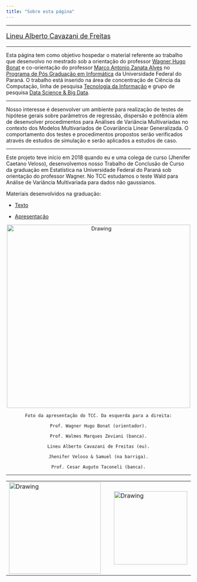 ```yaml
---
title: "Sobre esta página"
---
```


---

<font size="4"> 
<p align=”center”> [Lineu Alberto Cavazani de Freitas](https://lineu96.github.io/st/) </center>
</font> 

---

Esta página tem como objetivo hospedar o material referente ao trabalho que desenvolvo no mestrado sob a orientação do professor [Wagner Hugo Bonat](http://www.leg.ufpr.br/~wagner/) e co-orientação do professor [Marco Antonio Zanata Alves](https://web.inf.ufpr.br/mazalves/) no [Programa de Pós Graduação em Informática](http://www.prppg.ufpr.br/ppginformatica/?lang=pb) da Universidade Federal do Paraná. O trabalho está inserido na área de concentração de Ciência da Computação, linha de pesquisa [Tecnologia da Informação](http://www.prppg.ufpr.br/ppginformatica/index.php/tecnologia-da informacao/?lang=pb) e grupo de pesquisa [Data Science & Big Data](https://web.inf.ufpr.br/dsbd/). 

---

Nosso interesse é desenvolver um ambiente para realização de testes de hipótese gerais sobre parâmetros de regressão, dispersão e potência além de desenvolver procedimentos para Análises de Variância Multivariadas no contexto dos Modelos Multivariados de Covariância Linear Generalizada. O comportamento dos testes e procedimentos propostos serão verificados através de estudos de simulação e serão aplicados a estudos de caso.

---

Este projeto teve início em 2018 quando eu e uma colega de curso (Jhenifer Caetano Veloso), desenvolvemos nosso Trabalho de Conclusão de Curso da graduação em Estatística na Universidade Federal do Paraná sob orientação do professor Wagner. No TCC estudamos o teste Wald para Análise de Variância Multivariada para dados não gaussianos.

Materiais desenvolvidos na graduação:

 - [Texto](https://lineu96.github.io/st/img/proj_manova/tcc.pdf)
 
 - [Apresentação](https://lineu96.github.io/st/img/proj_manova/apresentacao.pdf)
 
<center>
<td> <img src="img/defesa.jpg" alt="Drawing" style="width: 500px;"/> </td>
</center>

<center>
`Foto da apresentação do TCC. Da esquerda para a direita:` 

  `Prof. Wagner Hugo Bonat (orientador).`
  
  `Prof. Walmes Marques Zeviani (banca).`
  
  `Lineu Alberto Cavazani de Freitas (eu).`
  
  `Jhenifer Veloso & Samuel (na barriga).`
  
  `Prof. Cesar Auguto Taconeli (banca).`
  
</center>

---

<center>
<table><tr>
<td> <img src="img/dsbd.png" alt="Drawing" style="width: 250px;"/> </td>
<td> &nbsp; &nbsp; &nbsp; &nbsp; &nbsp; &nbsp; </td>
<td> <img src="img/ufpr.jpg" alt="Drawing" style="width: 200px;"/> </td>
<td> &nbsp; &nbsp; &nbsp; &nbsp; &nbsp; &nbsp; </td>
</center>


<div class="tocify-extend-page" data-unique="tocify-extend-page" style="height: 0;"></div>

